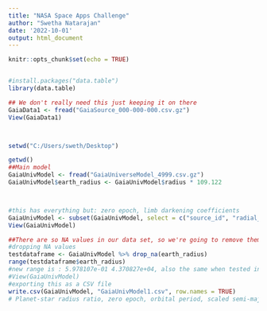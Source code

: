 ---
title: "NASA Space Apps Challenge"
author: "Swetha Natarajan"
date: '2022-10-01'
output: html_document
---

```{r setup, include=FALSE}
knitr::opts_chunk$set(echo = TRUE)
```


```{r}
```

```{r}
#install.packages("data.table")
library(data.table)

## We don't really need this just keeping it on there 
GaiaData1 <- fread("GaiaSource_000-000-000.csv.gz")
View(GaiaData1)



setwd("C:/Users/sweth/Desktop")

getwd()
##Main model 
GaiaUnivModel <- fread("GaiaUniverseModel_4999.csv.gz")
GaiaUnivModel$earth_radius <- GaiaUnivModel$radius * 109.122



#this has everything but: zero epoch, limb darkening coefficients
GaiaUnivModel <- subset(GaiaUnivModel, select = c("source_id", "radial_velocity","spectral_type", "logg", "age", "radius", "vsini", "population", "semimajor_axis", "eccentricity", "orbit_period", "variability_period", "periastron_argument", "inclination", "mass", "earth_radius"))
View(GaiaUnivModel)

##There are so NA values in our data set, so we're going to remove them
#dropping NA values
testdataframe <- GaiaUnivModel %>% drop_na(earth_radius)
range(testdataframe$earth_radius)
#new range is : 5.978107e-01 4.370827e+04, also the same when tested in excel 
#View(GaiaUnivModel)
#exporting this as a CSV file
write.csv(GaiaUnivModel, "GaiaUnivModel1.csv", row.names = TRUE)
# Planet-star radius ratio, zero epoch, orbital period, scaled semi-major axis, inclination, eccentricity, argument of periastron, limb darkening coefficients
```


